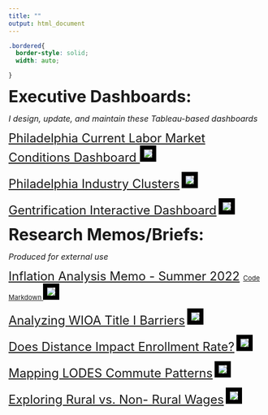 ```yaml
---
title: ""
output: html_document
---
```

```css
.bordered{
  border-style: solid;
  width: auto;

}

```


<font size = "6.8"> <b> Executive Dashboards: </b> </font>

<font size = "3"> <i> I design, update, and maintain these Tableau-based dashboards </i> </b> </font>

<font size = "5"> <a href="currentconditions.html" title="Philadelphia Current Labor Market Conditions Dashboard"> Philadelphia Current Labor Market Conditions Dashboard </a></font>
<img src = "images/currentconditions.jpg" style = "border: 8px solid black;">

<font size = "5"> <a href="Clusters.html" title="Philadelphia Industry Clusters">Philadelphia Industry Clusters</a></font>
<img src = "images/clusters.jpg" style = "border: 8px solid black;">

<font size = "5"> <a href="Gentrification.html" title="Gentrification Interactive Dashboard">Gentrification Interactive Dashboard</a></font>
<img src = "images/gent_dashboard.png" style = "border: 8px solid black;">

<font size = "6.8"> <b> Research Memos/Briefs: </b> </font>

<font size = "3"> <i> Produced for external use </i> </b> </font>

<font size = "5"> [Inflation Analysis Memo - Summer 2022](https://github.com/samfraley/Portfolio/blob/master/images/inflation22.pdf) </font>
<font size = "2"> <a href="inflation.html" title="Code Markdown"> Code Markdown </a></font>
<img src = "images/inflation.jpg" style = "border: 8px solid black;">

<font size = "5"> [Analyzing WIOA Title I Barriers](https://github.com/samfraley/Portfolio/blob/master/images/barriers.pdf)</a></font>
<img src = "images/barriers.jpg" style = "border: 8px solid black;">

<font size = "5"> [Does Distance Impact Enrollment Rate? ](https://github.com/samfraley/Portfolio/blob/master/images/distance.pdf)</a></font>
<img src = "images/distance.jpg" style = "border: 8px solid black;">

<font size = "5"> [Mapping LODES Commute Patterns ](https://github.com/samfraley/Portfolio/blob/master/images/LODES%20Commuting%20Analysis%20-%20DRAFT.pdf)</a></font>
<img src = "images/lodes.jpg" style = "border: 8px solid black;">

<font size = "5"> <a href="Good-Jobs-Lab-Fellow-Assessment.html" title="Exploring Rural vs. Non- Rural Wages">Exploring Rural vs. Non- Rural Wages</a></font>
<img src = "images/rural.jpg" style = "border: 8px solid black;">

